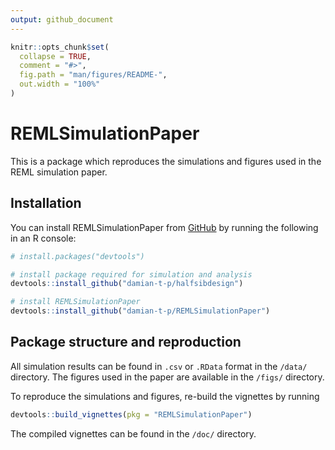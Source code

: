 ```yaml
---
output: github_document
---
```


<!-- README.md is generated from README.Rmd. Please edit that file -->

```r
knitr::opts_chunk$set(
  collapse = TRUE,
  comment = "#>",
  fig.path = "man/figures/README-",
  out.width = "100%"
)
```

# REMLSimulationPaper

<!-- badges: start -->
<!-- badges: end -->

This is a package which reproduces the simulations and figures used in the REML simulation paper.

## Installation

You can install REMLSimulationPaper from [GitHub](https://github.com/) by running the following in an R console:

```r
# install.packages("devtools")

# install package required for simulation and analysis
devtools::install_github("damian-t-p/halfsibdesign")

# install REMLSimulationPaper
devtools::install_github("damian-t-p/REMLSimulationPaper")
```

## Package structure and reproduction

All simulation results can be found in `.csv` or `.RData` format in the `/data/` directory.
The figures used in the paper are available in the `/figs/` directory.

To reproduce the simulations and figures, re-build the vignettes by running
```r
devtools::build_vignettes(pkg = "REMLSimulationPaper")
```

The compiled vignettes can be found in the `/doc/` directory.

